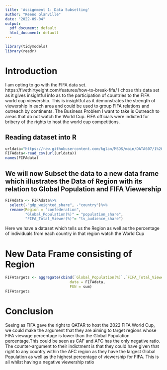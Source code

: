---
title: 'Assignment 1: Data Subsetting'
author: "Keeno Glanville"
date: "2022-09-04"
output:
  pdf_document: default
  html_document: default
---

```{r setup, include=FALSE}
library(tidymodels)
library(readr)

```


# Introduction
I am opting to go with the FIFA data set. https://fivethirtyeight.com/features/how-to-break-fifa/
I chose this data set as it gives insightful info as to the participation of countries to the
FIFA world cup viewership. This is insightful as it demonstrates the strength of viewership in
each area and could be used to group FIFA relations and outreach by continents.
The Business Problem I want to take is Outreach to areas that do not watch the World Cup. FIFA
officials were indicted for bribery of the rights to host the world cup competitions.


## Reading dataset into R
```{r cars}
urldata="https://raw.githubusercontent.com/kglan/MSDS/main/DATA607/1%20Data%20Subsetting/FIFAData"
FIFAdata<-read_csv(url(urldata))
names(FIFAdata)
```

## We will now Subset the data to a new data frame which illustrates the Data of Region with its relation to Global Population and FIFA Viewership


```{r}
FIFAdata <- FIFAdata%>%
  select(-"gdp_weighted_share", -"country")%>%
  rename(Region = "confederation",
         "Global_Population(%)" = "population_share",
         "FIFA_Total_Viewer(%)"= "tv_audience_share")
```

Here we have a dataset which tells us the Region as well as the percentage of
individuals from each country in that region watch the World Cup


# New Data Frame consisting of Region 

```{r}


FIFAtargets <- aggregate(cbind(`Global_Population(%)`,`FIFA_Total_Viewer(%)`) ~ Region,
                             data = FIFAdata,
                             FUN = sum)
FIFAtargets
```


# Conclusion
Seeing as FIFA gave the right to QATAR to host the 2022 FIFA World Cup, we could
make the argument that they are aiming to target regions whose FIFA viewage 
percentage is lower than the Global Population percentage.This could be seen as
CAF and AFC has the only negative ratio.
The counter-argument to their indictment is that they could have given that right
to any country within the AFC region as they have the largest Global Population
as well as the highest percentage of viewership for FIFA. This is all whilst 
having a negative viewership ratio

